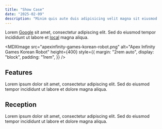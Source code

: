 ```yaml
---
title: "Show Case"
date: "2025-02-09"
description: "Minim quis aute duis adipisicing velit magna sit eiusmod duis magna amet."
---
```



Lorem [Google](https://www.google.com) sit amet, consectetur adipiscing elit. Sed do eiusmod tempor incididunt ut labore et [local](/team) magna aliqua.

<MDXImage
  src="apexinfinity-games-korean-robot.png"
  alt="Apex Infinity Games Korean Robot"
  height={400}
  style={{
    margin: "2rem auto",
    display: "block",
    padding: "1rem",
  }}
/>

## Features

Lorem ipsum dolor sit amet, consectetur adipiscing elit. Sed do eiusmod tempor incididunt ut labore et dolore magna aliqua.

## Reception

Lorem ipsum dolor sit amet, consectetur adipiscing elit. Sed do eiusmod tempor incididunt ut labore et dolore magna aliqua.

